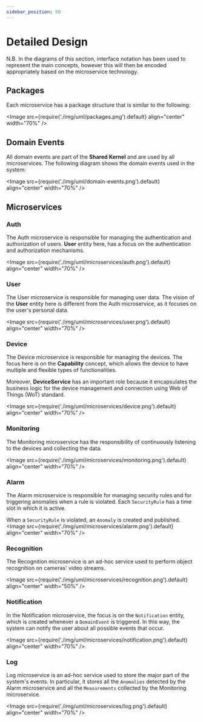 ```yaml
---
sidebar_position: 50
---
```


# Detailed Design

N.B. In the diagrams of this section, interface notation has been used to represent the main concepts, however this will
then be encoded appropriately based on the microservice technology.

## Packages

Each microservice has a package structure that is similar to the following:

<Image
    src={require('./img/uml/packages.png').default}
    align="center"
    width="70%"
/>

## Domain Events

All domain events are part of the **Shared Kernel** and are used by all microservices.
The following diagram shows the domain events used in the system:

<Image
    src={require('./img/uml/domain-events.png').default}
    align="center"
    width="70%"
/>

## Microservices

### Auth

The Auth microservice is responsible for managing the authentication and authorization of users.
**User** entity here, has a focus on the authentication and authorization mechanisms.

<Image
    src={require('./img/uml/microservices/auth.png').default}
    align="center"
    width="70%"
/>

### User

The User microservice is responsible for managing user data.
The vision of the **User** entity here is different from the Auth microservice, as it focuses on the user's personal
data.

<Image
    src={require('./img/uml/microservices/user.png').default}
    align="center"
    width="70%"
/>

### Device

The Device microservice is responsible for managing the devices.
The focus here is on the **Capability** concept, which allows the device to have multiple and flexible types of
functionalities.

Moreover, **DeviceService** has an important role because it encapsulates the business logic for the device management
and connection using Web of Things (WoT) standard.

<Image
    src={require('./img/uml/microservices/device.png').default}
    align="center"
    width="70%"
/>

### Monitoring

The Monitoring microservice has the responsibility of continuously listening to the devices and collecting the data.

<Image
    src={require('./img/uml/microservices/monitoring.png').default}
    align="center"
    width="70%"
/>

### Alarm

The Alarm microservice is responsible for managing security rules and for triggering anomalies when a rule is violated.
Each `SecurityRule` has a time slot in which it is active.

When a `SecurityRule` is violated, an `Anomaly` is created and published.
<Image
    src={require('./img/uml/microservices/alarm.png').default}
    align="center"
    width="70%"
/>

### Recognition

The Recognition microservice is an ad-hoc service used to perform object recognition on cameras' video streams.

<Image
    src={require('./img/uml/microservices/recognition.png').default}
    align="center"
    width="50%"
/>

### Notification

In the Notification microservice, the focus is on the `Notification` entity, which is created whenever a `DomainEvent`
is triggered.
In this way, the system can notify the user about all possible events that occur.

<Image
    src={require('./img/uml/microservices/notification.png').default}
    align="center"
    width="70%"
/>

### Log

Log microservice is an ad-hoc service used to store the major part of the system's events.
In particular, it stores all the `Anomalies` detected by the Alarm microservice and all the `Measurements` collected by
the Monitoring microservice.

<Image
    src={require('./img/uml/microservices/log.png').default}
    align="center"
    width="70%"
/>
